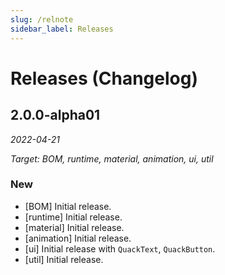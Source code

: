 ```yaml
---
slug: /relnote
sidebar_label: Releases
---
```


# Releases (Changelog)

## 2.0.0-alpha01

*2022-04-21*

*Target: BOM, runtime, material, animation, ui, util*

### New

- [BOM] Initial release.
- [runtime] Initial release.
- [material] Initial release.
- [animation] Initial release.
- [ui] Initial release with `QuackText`, `QuackButton`.
- [util] Initial release.
